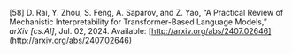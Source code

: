 \[58\]	D. Rai, Y. Zhou, S. Feng, A. Saparov, and Z. Yao, “A Practical Review of Mechanistic Interpretability for Transformer-Based Language Models,” *arXiv \[cs.AI\]*, Jul. 02, 2024\. Available: [http://arxiv.org/abs/2407.02646](http://arxiv.org/abs/2407.02646)